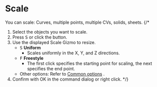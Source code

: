 
# Scale

<Reference shortcut="S" command="Scale" button="Left of Command Bar" />

You can scale: Curves, multiple points, multiple CVs, solids, sheets.
{/* 
1. Select the objects you want to scale.
2. Press <kbd>S</kbd> or click the button.
3. Use the displayed Scale Gizmo to resize.
   - <kbd>S</kbd> **Uniform**
      - Scales uniformly in the X, Y, and Z directions.
   - <kbd>F</kbd> **Freestyle**
      - The first click specifies the starting point for scaling, the next specifies the end point.
   - Other options: Refer to [Common options](common-options) .
4. Confirm with OK in the command dialog or right click. */}


